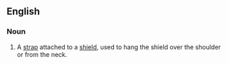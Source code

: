==English==
{{wikipedia}}

===Noun===
{{en-noun}}

# A [[strap]] attached to a [[shield]], used to hang the shield over the shoulder or from the neck.